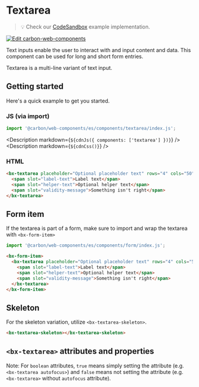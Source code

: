 
# Textarea

> 💡 Check our
> [CodeSandbox](https://codesandbox.io/s/github/carbon-design-system/carbon-for-ibm-dotcom/tree/v1/packages/carbon-web-components/examples/codesandbox/basic/components/textarea)
> example implementation.

[![Edit carbon-web-components](https://codesandbox.io/static/img/play-codesandbox.svg)](https://codesandbox.io/s/github/carbon-design-system/carbon-for-ibm-dotcom/tree/v1/packages/carbon-web-components/examples/codesandbox/basic/components/textarea)

Text inputs enable the user to interact with and input content and data. This
component can be used for long and short form entries.

Textarea is a multi-line variant of text input.

## Getting started

Here's a quick example to get you started.

### JS (via import)

```javascript
import '@carbon/web-components/es/components/textarea/index.js';
```

<Description markdown={`${cdnJs({ components: ['textarea'] })}`} />
<Description markdown={`${cdnCss()}`} />

### HTML

```html
<bx-textarea placeholder="Optional placeholder text" rows="4" cols="50">
  <span slot="label-text">Label text</span>
  <span slot="helper-text">Optional helper text</span>
  <span slot="validity-message">Something isn't right</span>
</bx-textarea>
```

## Form item

If the textarea is part of a form, make sure to import and wrap the textarea
with `<bx-form-item>`

```javascript
import '@carbon/web-components/es/components/form/index.js';
```

```html
<bx-form-item>
  <bx-textarea placeholder="Optional placeholder text" rows="4" cols="50">
    <span slot="label-text">Label text</span>
    <span slot="helper-text">Optional helper text</span>
    <span slot="validity-message">Something isn't right</span>
  </bx-textarea>
</bx-form-item>
```

## Skeleton

For the skeleton variation, utilize `<bx-textarea-skeleton>`.

```html
<bx-textarea-skeleton></bx-textarea-skeleton>
```

## `<bx-textarea>` attributes and properties

Note: For `boolean` attributes, `true` means simply setting the attribute (e.g.
`<bx-textarea autofocus>`) and `false` means not setting the attribute (e.g.
`<bx-textarea>` without `autofocus` attribute).

<Props of="bx-textarea" />
